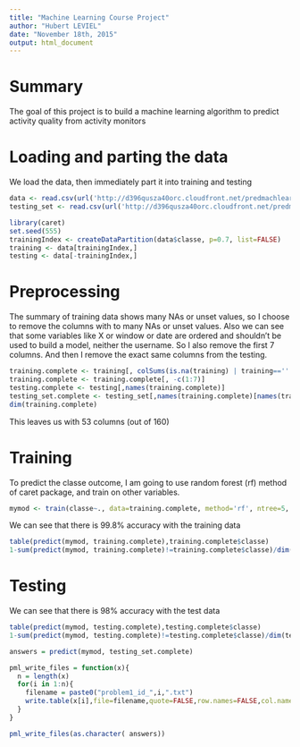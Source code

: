 ```yaml
---
title: "Machine Learning Course Project"
author: "Hubert LEVIEL"
date: "November 18th, 2015"
output: html_document
---
```


# Summary
The goal of this project is to build a machine learning algorithm to predict activity quality from activity monitors

# Loading and parting the data

We load the data, then immediately part it into training and testing
```r
data <- read.csv(url('http://d396qusza40orc.cloudfront.net/predmachlearn/pml-training.csv'))
testing_set <- read.csv(url('http://d396qusza40orc.cloudfront.net/predmachlearn/pml-testing.csv'))

library(caret)
set.seed(555)
trainingIndex <- createDataPartition(data$classe, p=0.7, list=FALSE)
training <- data[trainingIndex,]
testing <- data[-trainingIndex,]
```

# Preprocessing
The summary of training data shows many NAs or unset values, so I choose to remove the columns with to many NAs or unset values.
Also we can see that some variables like X or window or date are ordered and shouldn't be used to build a model, neither the username. So I also remove the first 7 columns.
And then I remove the exact same columns from the testing.
```r
training.complete <- training[, colSums(is.na(training) | training=='' ) < nrow(training) * 0.5]
training.complete <- training.complete[, -c(1:7)]
testing.complete <- testing[,names(training.complete)]
testing_set.complete <- testing_set[,names(training.complete)[names(training.complete)!="classe"]]
dim(training.complete)
```

This leaves us with 53 columns (out of 160)


# Training
To predict the classe outcome, I am going to use random forest (rf) method of caret package, and train on other variables.

```r
mymod <- train(classe~., data=training.complete, method='rf', ntree=5, trControl= trainControl(method = "cv", number = 3, returnResamp = "all",classProbs = TRUE))
```

We can see that there is 99.8% accuracy with the training data
```r
table(predict(mymod, training.complete),training.complete$classe)
1-sum(predict(mymod, training.complete)!=training.complete$classe)/dim(training.complete)[1]
```

# Testing

We can see that there is 98% accuracy with the test data
```r
table(predict(mymod, testing.complete),testing.complete$classe)
1-sum(predict(mymod, testing.complete)!=testing.complete$classe)/dim(testing.complete)[1]
```


```r

answers = predict(mymod, testing_set.complete)

pml_write_files = function(x){
  n = length(x)
  for(i in 1:n){
    filename = paste0("problem1_id_",i,".txt")
    write.table(x[i],file=filename,quote=FALSE,row.names=FALSE,col.names=FALSE)
  }
}

pml_write_files(as.character( answers))

```

